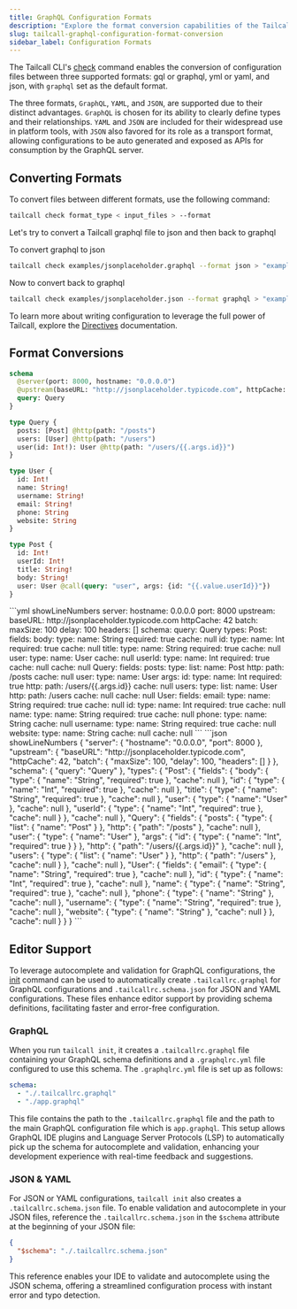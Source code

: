 ```yaml
---
title: GraphQL Configuration Formats
description: "Explore the format conversion capabilities of the Tailcall CLI, supporting GraphQL, YAML, and JSON for configuration files. This documentation shows developers how to effortlessly convert and manage configurations, leveraging GraphQL for clear type definitions, and YAML and JSON for their ubiquity in tools and API integration. Enhance your development and deployment workflows today."
slug: tailcall-graphql-configuration-format-conversion
sidebar_label: Configuration Formats
---
```



The Tailcall CLI's [check](./cli.md#check) command enables the conversion of configuration files between three supported formats: gql or graphql, yml or yaml, and json, with `graphql` set as the default format.

The three formats, `GraphQL`, `YAML`, and `JSON`, are supported due to their distinct advantages. `GraphQL` is chosen for its ability to clearly define types and their relationships. `YAML` and `JSON` are included for their widespread use in platform tools, with `JSON` also favored for its role as a transport format, allowing configurations to be auto generated and exposed as APIs for consumption by the GraphQL server.

## Converting Formats

To convert files between different formats, use the following command:

```bash
tailcall check format_type < input_files > --format
```

Let's try to convert a Tailcall graphql file to json and then back to graphql

To convert graphql to json

```bash
tailcall check examples/jsonplaceholder.graphql --format json > "examples/jsonplaceholder.json"
```

Now to convert back to graphql

```bash
tailcall check examples/jsonplaceholder.json --format graphql > "examples/jsonplaceholder2.graphql"
```

To learn more about writing configuration to leverage the full power of Tailcall, explore the [Directives](./directives.md) documentation.

## Format Conversions

<Tabs>
<TabItem value="graphql" label="graphql">

```graphql showLineNumbers
schema
  @server(port: 8000, hostname: "0.0.0.0")
  @upstream(baseURL: "http://jsonplaceholder.typicode.com", httpCache: 42, batch: {delay: 100}) {
  query: Query
}

type Query {
  posts: [Post] @http(path: "/posts")
  users: [User] @http(path: "/users")
  user(id: Int!): User @http(path: "/users/{{.args.id}}")
}

type User {
  id: Int!
  name: String!
  username: String!
  email: String!
  phone: String
  website: String
}

type Post {
  id: Int!
  userId: Int!
  title: String!
  body: String!
  user: User @call(query: "user", args: {id: "{{.value.userId}}"})
}
```

</TabItem>
<TabItem value="yml" label="yml">
```yml showLineNumbers
server:
  hostname: 0.0.0.0
  port: 8000
upstream:
  baseURL: http://jsonplaceholder.typicode.com
  httpCache: 42
  batch:
    maxSize: 100
    delay: 100
    headers: []
schema:
  query: Query
types:
  Post:
    fields:
      body:
        type:
          name: String
          required: true
        cache: null
      id:
        type:
          name: Int
          required: true
        cache: null
      title:
        type:
          name: String
          required: true
        cache: null
      user:
        type:
          name: User
        cache: null
      userId:
        type:
          name: Int
          required: true
        cache: null
    cache: null
  Query:
    fields:
      posts:
        type:
          list:
            name: Post
        http:
          path: /posts
        cache: null
      user:
        type:
          name: User
        args:
          id:
            type:
              name: Int
              required: true
        http:
          path: /users/{{.args.id}}
        cache: null
      users:
        type:
          list:
            name: User
        http:
          path: /users
        cache: null
    cache: null
  User:
    fields:
      email:
        type:
          name: String
          required: true
        cache: null
      id:
        type:
          name: Int
          required: true
        cache: null
      name:
        type:
          name: String
          required: true
        cache: null
      phone:
        type:
          name: String
        cache: null
      username:
        type:
          name: String
          required: true
        cache: null
      website:
        type:
          name: String
        cache: null
    cache: null
```

</TabItem>
<TabItem value="json" label="json">
```json showLineNumbers
{
  "server": {
    "hostname": "0.0.0.0",
    "port": 8000
  },
  "upstream": {
    "baseURL": "http://jsonplaceholder.typicode.com",
    "httpCache": 42,
    "batch": {
      "maxSize": 100,
      "delay": 100,
      "headers": []
    }
  },
  "schema": {
    "query": "Query"
  },
  "types": {
    "Post": {
      "fields": {
        "body": {
          "type": {
            "name": "String",
            "required": true
          },
          "cache": null
        },
        "id": {
          "type": {
            "name": "Int",
            "required": true
          },
          "cache": null
        },
        "title": {
          "type": {
            "name": "String",
            "required": true
          },
          "cache": null
        },
        "user": {
          "type": {
            "name": "User"
          },
          "cache": null
        },
        "userId": {
          "type": {
            "name": "Int",
            "required": true
          },
          "cache": null
        }
      },
      "cache": null
    },
    "Query": {
      "fields": {
        "posts": {
          "type": {
            "list": {
              "name": "Post"
            }
          },
          "http": {
            "path": "/posts"
          },
          "cache": null
        },
        "user": {
          "type": {
            "name": "User"
          },
          "args": {
            "id": {
              "type": {
                "name": "Int",
                "required": true
              }
            }
          },
          "http": {
            "path": "/users/{{.args.id}}"
          },
          "cache": null
        },
        "users": {
          "type": {
            "list": {
              "name": "User"
            }
          },
          "http": {
            "path": "/users"
          },
          "cache": null
        }
      },
      "cache": null
    },
    "User": {
      "fields": {
        "email": {
          "type": {
            "name": "String",
            "required": true
          },
          "cache": null
        },
        "id": {
          "type": {
            "name": "Int",
            "required": true
          },
          "cache": null
        },
        "name": {
          "type": {
            "name": "String",
            "required": true
          },
          "cache": null
        },
        "phone": {
          "type": {
            "name": "String"
          },
          "cache": null
        },
        "username": {
          "type": {
            "name": "String",
            "required": true
          },
          "cache": null
        },
        "website": {
          "type": {
            "name": "String"
          },
          "cache": null
        }
      },
      "cache": null
    }
  }
}
```
</TabItem>
</Tabs>

## Editor Support

To leverage autocomplete and validation for GraphQL configurations, the [init](./cli.md#init) command can be used to automatically create `.tailcallrc.graphql` for GraphQL configurations and `.tailcallrc.schema.json` for JSON and YAML configurations. These files enhance editor support by providing schema definitions, facilitating faster and error-free configuration.

### GraphQL

When you run `tailcall init`, it creates a `.tailcallrc.graphql` file containing your GraphQL schema definitions and a `.graphqlrc.yml` file configured to use this schema. The `.graphqlrc.yml` file is set up as follows:

```yml
schema:
  - "./.tailcallrc.graphql"
  - "./app.graphql"
```

This file contains the path to the `.tailcallrc.graphql` file and the path to the main GraphQL configuration file which is `app.graphql`. This setup allows GraphQL IDE plugins and Language Server Protocols (LSP) to automatically pick up the schema for autocomplete and validation, enhancing your development experience with real-time feedback and suggestions.

### JSON & YAML

For JSON or YAML configurations, `tailcall init` also creates a `.tailcallrc.schema.json` file. To enable validation and autocomplete in your JSON files, reference the `.tailcallrc.schema.json` in the `$schema` attribute at the beginning of your JSON file:

```json
{
  "$schema": "./.tailcallrc.schema.json"
}
```

This reference enables your IDE to validate and autocomplete using the JSON schema, offering a streamlined configuration process with instant error and typo detection.
